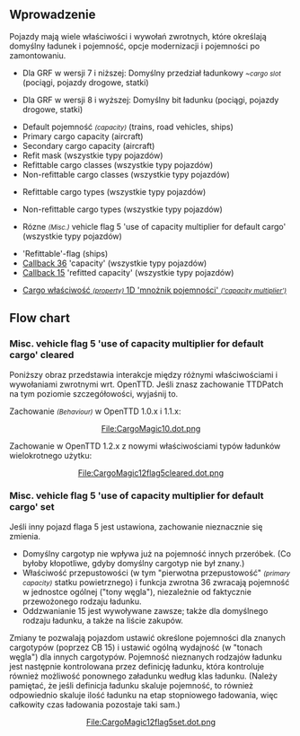{{pl/Development/NewGRF/inne strony|en=newgrf-specs.tt-wiki.net/wiki/VehicleRefitting|pl=pl/Development/NewGRF/NFO Specs/VehicleRefitting}}
{{en/-}}<!--<br>--><!--{{ambox | text = w trakcie edycji.}}-->
<div style="float:right; padding-left:12px; background:none;">{{pl/Development/NewGRF/NFO Specs/Navigation}}</div>

==Wprowadzenie==

Pojazdy mają wiele właściwości i wywołań zwrotnych, które określają domyślny ładunek i pojemność, opcje modernizacji i pojemności po zamontowaniu.
* {{pl/Development/NewGRF/grfTill|7}} Dla GRF w wersji 7 i niższej: Domyślny przedział ładunkowy <small>''~cargo slot''</small> (pociągi, pojazdy drogowe, statki)
* {{pl/Development/NewGRF/grfFrom|8}} Dla GRF w wersji 8 i wyższej: Domyślny bit ładunku (pociągi, pojazdy drogowe, statki)
* Default pojemność <small>''(capacity)''</small> (trains, road vehicles, ships)
* Primary cargo capacity (aircraft)
* Secondary cargo capacity (aircraft)
* Refit mask (wszystkie typy pojazdów)
* Refittable cargo classes (wszystkie typy pojazdów)
* Non-refittable cargo classes (wszystkie typy pojazdów)
* {{pl/Development/NewGRF/ottdp|1.2|no}} Refittable cargo types (wszystkie typy pojazdów)
* {{pl/Development/NewGRF/ottdp|1.2|no}} Non-refittable cargo types (wszystkie typy pojazdów)
* {{pl/Development/NewGRF/ottdp|1.2|no}} Rózne <small>''(Misc.)''</small> vehicle flag 5 'use of capacity multiplier for default cargo' (wszystkie typy pojazdów)
* 'Refittable'-flag (ships)
* [[pl/Development/NewGRF/NFO Specs/Callback/Main Page#change-vehicle-properties-36 |Callback 36]] 'capacity' (wszystkie typy pojazdów)
* [[pl/Development/NewGRF/NFO Specs/Callback/Main Page#refitted-capacity-callback-15|Callback 15]] 'refitted capacity' (wszystkie typy pojazdów)
* {{pl/Development/NewGRF/ottdp|1.2|no}} [[pl/Development/NewGRF/NFO Specs/Action0/Cargos#capacity-multiplier-1d|Cargo właściwość <small>''(property)''</small> 1D 'mnożnik pojemności' <small>''('capacity multiplier')''</small>]]

== Flow chart ==
===  Misc. vehicle flag 5 'use of capacity multiplier for default cargo' cleared ===
{{pl/Development/NewGRF/ottdp|1.0}} Poniższy obraz przedstawia interakcje między różnymi właściwościami i wywołaniami zwrotnymi wrt. OpenTTD. Jeśli znasz zachowanie TTDPatch na tym poziomie szczegółowości, wyjaśnij to.

Zachowanie <small>''(Behaviour)''</small> w OpenTTD 1.0.x i 1.1.x:
<!--[[File:CargoMagic10.dot.png|thumb|center|800px]]--><center>[http://newgrf-specs.tt-wiki.net/wiki/File:CargoMagic10.dot.png File:CargoMagic10.dot.png]</center>

Zachowanie w OpenTTD 1.2.x z nowymi właściwościami typów ładunków wielokrotnego użytku:
<!--[[File:CargoMagic12flag5cleared.dot.png|thumb|center|800px]]--> <center>[http://newgrf-specs.tt-wiki.net/wiki/File:CargoMagic12flag5cleared.dot.png File:CargoMagic12flag5cleared.dot.png]</center>

===  Misc. vehicle flag 5 'use of capacity multiplier for default cargo' set ===
{{pl/Development/NewGRF/ottdp|1.2}} Jeśli inny pojazd flaga 5 jest ustawiona, zachowanie nieznacznie się zmienia.
* Domyślny cargotyp nie wpływa już na pojemność innych przeróbek. (Co byłoby kłopotliwe, gdyby domyślny cargotyp nie był znany.)
* Właściwość przepustowości (w tym  "pierwotna przepustowość" <small>''(primary capacity)''</small> statku powietrznego) i funkcja zwrotna 36 zwracają pojemność w jednostce ogólnej ("tony węgla"), niezależnie od faktycznie przewożonego rodzaju ładunku.
* Oddzwanianie 15 jest wywoływane zawsze; także dla domyślnego rodzaju ładunku, a także na liście zakupów.
Zmiany te pozwalają pojazdom ustawić określone pojemności dla znanych cargotypów (poprzez CB 15) i ustawić ogólną wydajność (w "tonach węgla") dla innych cargotypów. Pojemność nieznanych rodzajów ładunku jest następnie kontrolowana przez definicję ładunku, która kontroluje również możliwość ponownego załadunku według klas ładunku. (Należy pamiętać, że jeśli definicja ładunku skaluje pojemność, to również odpowiednio skaluje ilość ładunku na etap stopniowego ładowania, więc całkowity czas ładowania pozostaje taki sam.)

<!--[[File:CargoMagic12flag5set.dot.png|thumb|center|800px]]--><center>[http://newgrf-specs.tt-wiki.net/wiki/File:CargoMagic12flag5set.dot.png File:CargoMagic12flag5set.dot.png]</center>